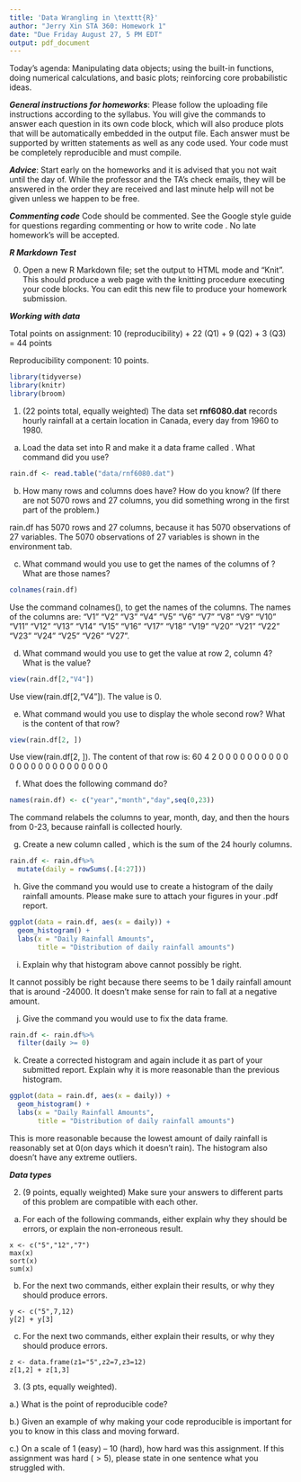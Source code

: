 ```yaml
---
title: 'Data Wrangling in \texttt{R}'
author: "Jerry Xin STA 360: Homework 1"
date: "Due Friday August 27, 5 PM EDT"
output: pdf_document
---
```


Today's agenda: Manipulating data objects; using the built-in functions, doing numerical calculations, and basic plots; reinforcing core probabilistic ideas.

***General instructions for homeworks***: Please follow the uploading file instructions according to the syllabus. You will give the commands to answer each question in its own code block, which will also produce plots that will be automatically embedded in the output file. Each answer must be supported by written statements as well as any code used. Your code must be completely reproducible and must compile. 

***Advice***: Start early on the homeworks and it is advised that you not wait until the day of. While the professor and the TA's check emails, they will be answered in the order they are received and last minute help will not be given unless we happen to be free.  

***Commenting code***
Code should be commented. See the Google style guide for questions regarding commenting or how to write 
code \url{https://google.github.io/styleguide/Rguide.xml}. No late homework's will be accepted.

***R Markdown Test***

0. Open a new R Markdown file; set the output to HTML mode and "Knit". This should produce a web page with the knitting procedure executing your code blocks. You can edit this new file to produce your homework submission.

***Working with data***

Total points on assignment: 10 (reproducibility) + 22 (Q1) + 9 (Q2) + 3 (Q3) = 44 points 

Reproducibility component: 10 points. 

```r
library(tidyverse)
library(knitr)
library(broom)
```

1.  (22 points total, equally weighted) The data set **rnf6080.dat** records hourly rainfall at a certain location in Canada, every day from 1960 to 1980.

a. Load the data set into R and make it a data frame called \texttt{rain.df}.  What command did you use?
```r
rain.df <- read.table("data/rnf6080.dat")
```

b. How many rows and columns does \texttt{rain.df} have?  How do you know?  (If there are not 5070 rows and 27 columns, you did something wrong in the first part of the problem.)

rain.df has 5070 rows and 27 columns, because it has 5070 observations of 27 variables. The 5070 observations of 27 variables is shown in the environment tab.

c. What command would you use to get the names of the columns of \texttt{rain.df}? What are those names?
```r
colnames(rain.df)
```
Use the command colnames(), to get the names of the columns. The names of the columns are: "V1"  "V2"  "V3"  "V4"  "V5"  "V6"  "V7"  "V8"  "V9"  "V10" "V11" "V12" "V13" "V14" "V15" "V16" "V17" "V18" "V19" "V20" "V21" "V22" "V23" "V24" "V25" "V26" "V27".

d. What command would you use to get the value at row 2, column 4? What is the value?
```r
view(rain.df[2,"V4"])
```
Use view(rain.df[2,"V4"]). The value is 0.


e. What command would you use to display the whole second row?  What is the content of that row?
```r
view(rain.df[2, ])
```
Use view(rain.df[2, ]). 
The content of that row is: 
60
4
2
0
0
0
0
0
0
0
0
0
0
0
0
0
0
0
0
0
0
0
0
0
0
0
0

f.  What does the following command do?
```r
names(rain.df) <- c("year","month","day",seq(0,23))
```

The command relabels the columns to year, month, day, and then the hours from 0-23, because rainfall is collected hourly.

g.  Create a new column called \texttt{daily}, which is the sum of the 24 hourly columns.
```r
rain.df <- rain.df%>%
  mutate(daily = rowSums(.[4:27]))
```

h. Give the command you would use to create a histogram of the daily rainfall amounts.  Please make sure to attach your figures in your .pdf report. 

```r
ggplot(data = rain.df, aes(x = daily)) + 
  geom_histogram() +
  labs(x = "Daily Rainfall Amounts", 
       title = "Distribution of daily rainfall amounts")
```

i. Explain why that histogram above cannot possibly be right.

It cannot possibly be right because there seems to be 1 daily rainfall amount that is around -24000. It doesn't make sense for rain to fall at a negative amount.

j. Give the command you would use to fix the data frame.

```r
rain.df <- rain.df%>%
  filter(daily >= 0)
```

k. Create a corrected histogram and again include it as part of your submitted report. Explain why it is
more reasonable than the previous histogram.

```r
ggplot(data = rain.df, aes(x = daily)) + 
  geom_histogram() +
  labs(x = "Daily Rainfall Amounts", 
       title = "Distribution of daily rainfall amounts")
```
This is more reasonable because the lowest amount of daily rainfall is reasonably set at 0(on days which it doesn't rain). The histogram also doesn't have any extreme outliers.

***Data types***

2. (9 points, equally weighted) Make sure your answers to different parts of this problem are compatible with each other.

a. For each of the following commands, either explain why they should be errors, or explain the non-erroneous result.
```
x <- c("5","12","7")
max(x)
sort(x)
sum(x)
```
b. For the next two commands, either explain their results, or why they
should produce errors.
```
y <- c("5",7,12)
y[2] + y[3]
```
c. For the next two commands, either explain their results, or why they should
produce errors.
```
z <- data.frame(z1="5",z2=7,z3=12)
z[1,2] + z[1,3]
```

3. (3 pts, equally weighted). 

a.) What is the point of reproducible code? 

b.) Given an example of why making your code reproducible is important for you to know in this class and moving forward. 

c.) On a scale of 1 (easy) -- 10 (hard), how hard was this assignment. If this assignment was hard ($>5$), please state in one sentence what you struggled with. 



